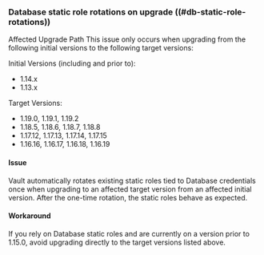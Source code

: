 ### Database static role rotations on upgrade ((#db-static-role-rotations))

Affected Upgrade Path
This issue only occurs when upgrading from the following initial versions to the following target versions:

Initial Versions (including and prior to):
- 1.14.x
- 1.13.x

Target Versions:
- 1.19.0, 1.19.1, 1.19.2
- 1.18.5, 1.18.6, 1.18.7, 1.18.8
- 1.17.12, 1.17.13, 1.17.14, 1.17.15
- 1.16.16, 1.16.17, 1.16.18, 1.16.19

#### Issue
Vault automatically rotates existing static roles tied to Database
credentials once when upgrading to an affected target version from an 
affected initial version. After the one-time rotation, the static roles behave as expected.

#### Workaround
If you rely on Database static roles and are currently on a version prior to 1.15.0, 
avoid upgrading directly to the target versions listed above.